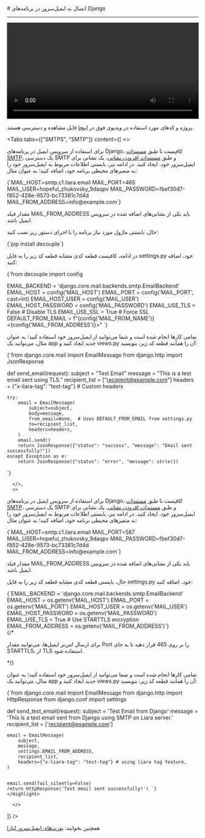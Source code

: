 

<Layout>
<Head>
<title>مستندات اتصال به ایمیل سرور در Django - لیارا</title>
<meta property="og:title" content="مستندات خدمات رایانش ابری لیارا" />
<meta property="og:description" content="مستندات اتصال به ایمیل سرور در فریم‌ورک Django"  />
<meta property="og:image" content="https://files.liara.ir/liara/logos/liara-poster.jpg" />
</Head>
# اتصال به ایمیل‌سرور در برنامه‌های Django
<hr className="mb-2" />

<video
  src="https://files.liara.ir/liara/django/django-email-server.mp4"
  controls="controls"
  className="block w-full"
  width="100%"
/>

<div className="h-2" />
<Alert variant="success">
<p>
پروژه و کدهای مورد استفاده در ویدیوی فوق در <a href="https://github.com/liara-cloud/django-getting-started/tree/email-server" className="text-[#2196f3] ">اینجا</a> قابل مشاهده و دسترسی هستند.
</p>
</Alert>

<Tabs 
  tabs={["SMTPS", "SMTP"]} 
    content={[
      <>

برای استفاده از سرویس ایمیل در برنامه‌های Django، کافیست
تا طبق <a href="/email-server/how-tos/add-smtp-user" className="text-[#2196f3] ">مستندات SMTP</a>، یک دسترسی SMTP و طبق <a href="/email-server/how-tos/add-account" className="text-[#2196f3] ">مستندات افزودن نشانی</a>، یک نشانی برای ایمیل‌سرور خود، ایجاد کنید.
در ادامه نیز، بایستی 
اطلاعات مربوط به ایمیل‌سرور خود را 
به متغیرهای محیطی برنامه خود، اضافه کنید؛ به عنوان مثال:

<div className="h-2" />
<div dir='ltr'>
    <Highlight className="bash">
        {`MAIL_HOST=smtp.c1.liara.email
MAIL_PORT=465
MAIL_USER=hopeful_zhukovsky_9daqpv
MAIL_PASSWORD=fbef30d7-f852-428e-9573-bc73381c7d4d
MAIL_FROM_ADDRESS=info@example.com`}
    </Highlight>
</div>
<div className="h-2" />
<Alert variant='info'>
<p>
مقدار فیلد <Important>MAIL_FROM_ADDRESS</Important> باید یکی از نشانی‌های اضافه شده در سرویس ایمیل باشد.
</p>
</Alert>

حال، بایستی ماژول مورد نیاز برنامه را با اجرای دستور زیر نصب کنید: 

<div className="h-2" />
<div dir='ltr'>
    <Highlight className="bash">
        {`pip install decouple`}
    </Highlight>
</div>
<div className="h-2" />


در ادامه، کافیست قطعه کدی مشابه قطعه کد زیر را به فایل <Important>settings.py</Important> خود، اضافه کنید:
<div className="h-2" />
<div dir='ltr'>
    <Highlight className="py">
        {`from decouple import config

EMAIL_BACKEND = 'django.core.mail.backends.smtp.EmailBackend'
EMAIL_HOST = config('MAIL_HOST')
EMAIL_PORT = config('MAIL_PORT', cast=int)
EMAIL_HOST_USER = config('MAIL_USER')
EMAIL_HOST_PASSWORD = config('MAIL_PASSWORD')
EMAIL_USE_TLS = False # Disable TLS 
EMAIL_USE_SSL = True  # Force SSL
DEFAULT_FROM_EMAIL = f"{config('MAIL_FROM_NAME')} <{config('MAIL_FROM_ADDRESS')}>"
`}
    </Highlight>
</div>
<div className="h-2" />

تمامی کارها انجام شده است و شما می‌توانید از ایمیل‌سرور خود استفاده کنید؛ به عنوان مثال، می‌توانید یک app جدید ایجاد 
کنید و <Important>views.py</Important> آن را همانند قطعه کد زیر، بنویسید: 

<div className="h-2" />
<div dir='ltr'>
    <Highlight className="py">
        {`from django.core.mail import EmailMessage
from django.http import JsonResponse

def send_email(request):
    subject = "Test Email"
    message = "This is a test email sent using TLS."
    recipient_list = ["recipient@example.com"]
    headers = {"x-liara-tag": "test-tag"}  # Custom headers

    try:
        email = EmailMessage(
            subject=subject,
            body=message,
            from_email=None,  # Uses DEFAULT_FROM_EMAIL from settings.py
            to=recipient_list,
            headers=headers,
        )
        email.send()
        return JsonResponse({"status": "success", "message": "Email sent successfully!"})
    except Exception as e:
        return JsonResponse({"status": "error", "message": str(e)})
`}
    </Highlight>
</div>
<div className="h-2" />

      </>,
      <>

برای استفاده از سرویس ایمیل در برنامه‌های Django، کافیست
تا طبق <a href="/email-server/how-tos/add-smtp-user" className="text-[#2196f3] ">مستندات SMTP</a>، یک دسترسی SMTP و طبق <a href="/email-server/how-tos/add-account" className="text-[#2196f3] ">مستندات افزودن نشانی</a>، یک نشانی برای ایمیل‌سرور خود، ایجاد کنید.
در ادامه نیز، بایستی 
اطلاعات مربوط به ایمیل‌سرور خود را 
به متغیرهای محیطی برنامه خود، اضافه کنید؛ به عنوان مثال:

<div className="h-2" />
<div dir='ltr'>
    <Highlight className="bash">
        {`MAIL_HOST=smtp.c1.liara.email
MAIL_PORT=587
MAIL_USER=hopeful_zhukovsky_9daqpv
MAIL_PASSWORD=fbef30d7-f852-428e-9573-bc73381c7d4d
MAIL_FROM_ADDRESS=info@example.com`}
    </Highlight>
</div>
<div className="h-2" />
<Alert variant='info'>
<p>
مقدار فیلد <Important>MAIL_FROM_ADDRESS</Important> باید یکی از نشانی‌های اضافه شده در سرویس ایمیل باشد.
</p>
</Alert>

حال، بایستی قطعه کدی مشابه قطعه کد زیر را به فایل <Important>settings.py</Important> خود، اضافه کنید:
<div className="h-2" />
<div dir='ltr'>
    <Highlight className="py">
        {`EMAIL_BACKEND = 'django.core.mail.backends.smtp.EmailBackend'
EMAIL_HOST = os.getenv('MAIL_HOST')
EMAIL_PORT = os.getenv('MAIL_PORT')
EMAIL_HOST_USER = os.getenv('MAIL_USER')
EMAIL_HOST_PASSWORD = os.getenv('MAIL_PASSWORD')
EMAIL_USE_TLS = True  # Use STARTTLS encryption
EMAIL_FROM_ADDRESS = os.getenv('MAIL_FROM_ADDRESS')`}
    </Highlight>
</div>
<div className="h-2" />
{/* <Alert variant='info'>
<p>
برای ارسال امن‌تر ایمیل‌ها، می‌توانید مقدار Port را بر روی 465 قرار دهید تا
به جای STARTTLS، از TLS استفاده شود. 
</p>
</Alert> */}



تمامی کارها انجام شده است و شما می‌توانید از ایمیل‌سرور خود استفاده کنید؛ به عنوان مثال، می‌توانید یک app جدید ایجاد 
کنید و <Important>views.py</Important> آن را همانند قطعه کد زیر، بنویسید: 

<div className="h-2" />
<div dir='ltr'>
    <Highlight className="py">
        {`from django.core.mail import EmailMessage
from django.http import HttpResponse
from django.conf import settings

def send_test_email(request):
    subject = 'Test Email from Django'
    message = 'This is a test email sent from Django using SMTP on Liara server.'
    recipient_list = ['recipient@example.com']
    
    email = EmailMessage(
        subject,
        message,
        settings.EMAIL_FROM_ADDRESS,
        recipient_list,
        headers={"x-liara-tag": "test-tag"} # using liara tag feature,
    )

    
    email.send(fail_silently=False)
    return HttpResponse('Test email sent successfully!') `}
    </Highlight>
</div>
<div className="h-2" />

      </>
  ]}
/>

<Alert variant="success">
<p>
همچنین بخوانید: <a href="/email-server/details/ports/" className="text-[#2196f3]">پورت‌های ایمیل‌سرور لیارا</a>
</p>
</Alert>

</Layout>